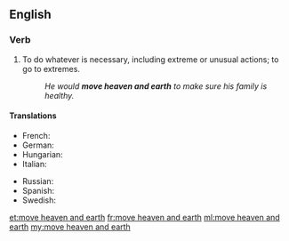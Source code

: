 ==English==

===Verb===
{{head|en|verb|head=[[move]] [[heaven]] [[and]] [[earth]]}}

# {{label|en|idiomatic}} To do whatever is necessary, including extreme or unusual actions; to go to extremes.
#: ''He would '''move heaven and earth''' to make sure his family is healthy.''

====Translations====
{{trans-top|to go to extreme lengths}}
* French: {{t+|fr|remuer ciel et terre}}
* German: {{t+|de|Himmel und Hölle in Bewegung setzen}}
* Hungarian: {{t|hu|eget-földet megmozgat}}
* Italian: {{t|it|muovere cielo e terra}}
{{trans-mid}}
* Russian: {{t|ru|сверну́ть го́ры|pf}} {{qualifier|move mountains}}
* Spanish: {{t|es|mover cielo y tierra}}
* Swedish: {{t|sv|röra upp himmel och jord}}
{{trans-bottom}}

[[et:move heaven and earth]]
[[fr:move heaven and earth]]
[[ml:move heaven and earth]]
[[my:move heaven and earth]]